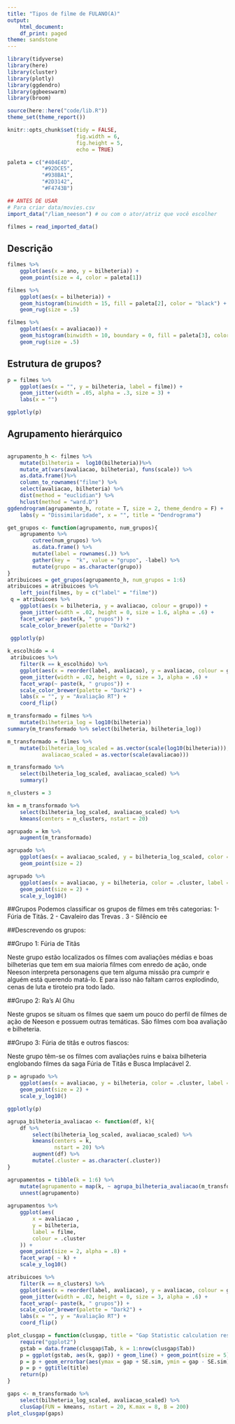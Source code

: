 ```yaml
---
title: "Tipos de filme de FULANO(A)"
output:
    html_document:
    df_print: paged
theme: sandstone
---
```


```r
library(tidyverse)
library(here)
library(cluster)
library(plotly)
library(ggdendro)
library(ggbeeswarm)
library(broom)

source(here::here("code/lib.R"))
theme_set(theme_report())

knitr::opts_chunk$set(tidy = FALSE,
                      fig.width = 6,
                      fig.height = 5,
                      echo = TRUE)

paleta = c("#404E4D",
           "#92DCE5",
           "#938BA1",
           "#2D3142",
           "#F4743B")
```

```r
## ANTES DE USAR
# Para criar data/movies.csv
import_data("/liam_neeson") # ou com o ator/atriz que você escolher
```


```r
filmes = read_imported_data()
```

## Descrição

```r
filmes %>% 
    ggplot(aes(x = ano, y = bilheteria)) + 
    geom_point(size = 4, color = paleta[1]) 
```



```r
filmes %>% 
    ggplot(aes(x = bilheteria)) + 
    geom_histogram(binwidth = 15, fill = paleta[2], color = "black") + 
    geom_rug(size = .5) 
```

```r
filmes %>% 
    ggplot(aes(x = avaliacao)) + 
    geom_histogram(binwidth = 10, boundary = 0, fill = paleta[3], color = "black") + 
    geom_rug(size = .5) 
```

## Estrutura de grupos?

```r
p = filmes %>% 
    ggplot(aes(x = "", y = bilheteria, label = filme)) + 
    geom_jitter(width = .05, alpha = .3, size = 3) + 
    labs(x = "")

ggplotly(p)
```

## Agrupamento hierárquico

```r
```


```r
agrupamento_h <- filmes %>% 
    mutate(bilheteria =  log10(bilheteria))%>%
    mutate_at(vars(avaliacao, bilheteria), funs(scale)) %>%
    as.data.frame()%>% 
    column_to_rownames("filme") %>% 
    select(avaliacao, bilheteria) %>%
    dist(method = "euclidian") %>% 
    hclust(method = "ward.D")
ggdendrogram(agrupamento_h, rotate = T, size = 2, theme_dendro = F) + 
    labs(y = "Dissimilaridade", x = "", title = "Dendrograma")

```
```r
get_grupos <- function(agrupamento, num_grupos){
    agrupamento %>% 
        cutree(num_grupos) %>% 
        as.data.frame() %>% 
        mutate(label = rownames(.)) %>% 
        gather(key =  "k", value = "grupo", -label) %>% 
        mutate(grupo = as.character(grupo))
}
atribuicoes = get_grupos(agrupamento_h, num_grupos = 1:6)
atribuicoes = atribuicoes %>% 
    left_join(filmes, by = c("label" = "filme"))
 q = atribuicoes %>% 
    ggplot(aes(x = bilheteria, y = avaliacao, colour = grupo)) + 
    geom_jitter(width = .02, height = 0, size = 1.6, alpha = .6) + 
    facet_wrap(~ paste(k, " grupos")) + 
    scale_color_brewer(palette = "Dark2")
 
 ggplotly(p)
```
```r
k_escolhido = 4
 atribuicoes %>% 
    filter(k == k_escolhido) %>% 
    ggplot(aes(x = reorder(label, avaliacao), y = avaliacao, colour = grupo)) + 
    geom_jitter(width = .02, height = 0, size = 3, alpha = .6) + 
    facet_wrap(~ paste(k, " grupos")) + 
    scale_color_brewer(palette = "Dark2") + 
    labs(x = "", y = "Avaliação RT") + 
    coord_flip() 
```


```r
m_transformado = filmes %>% 
    mutate(bilheteria_log = log10(bilheteria))
summary(m_transformado %>% select(bilheteria, bilheteria_log))
```


```r
m_transformado = filmes %>%
    mutate(bilheteria_log_scaled = as.vector(scale(log10(bilheteria))),
           avaliacao_scaled = as.vector(scale(avaliacao)))

m_transformado %>% 
    select(bilheteria_log_scaled, avaliacao_scaled) %>% 
    summary()
```
```r
n_clusters = 3

km = m_transformado %>%
    select(bilheteria_log_scaled, avaliacao_scaled) %>%
    kmeans(centers = n_clusters, nstart = 20)

agrupado = km %>% 
    augment(m_transformado)

agrupado %>%
    ggplot(aes(x = avaliacao_scaled, y = bilheteria_log_scaled, color = .cluster))  +
    geom_point(size = 2) 

agrupado %>%
    ggplot(aes(x = avaliacao, y = bilheteria, color = .cluster, label = filme))  +
    geom_point(size = 2) +
    scale_y_log10()
```


##Grupos
Podemos classificar os grupos de filmes em três categorias: 1- Fúria de Titãs. 2 - Cavaleiro das Trevas . 3 - Silêncio
ee

##Descrevendo os grupos:

##Grupo 1: Fúria de Titãs

Neste grupo estão localizados os filmes com avaliações médias e boas bilheterias que tem em sua maioria filmes com enredo de ação, onde Neeson interpreta personagens que tem alguma missão pra cumprir e alguém está querendo matá-lo. E para isso não faltam carros explodindo, cenas de luta e tiroteio pra todo lado.

##Grupo 2: Ra's Al Ghu

Neste grupos se situam os filmes que saem um pouco do perfil de filmes de ação de Neeson e possuem outras temáticas. São filmes com boa avaliação e bilheteria.

##Grupo 3: Fúria de titâs e outros fiascos:

Neste grupo têm-se os filmes com avaliações ruins e baixa bilheteria englobando filmes da saga Fúria de Titâs e Busca Implacável 2.


```r
p = agrupado %>%
    ggplot(aes(x = avaliacao, y = bilheteria, color = .cluster, label = filme))  +
    geom_point(size = 2) +
    scale_y_log10()

ggplotly(p)
```


```r
agrupa_bilheteria_avaliacao <- function(df, k){
    df %>% 
        select(bilheteria_log_scaled, avaliacao_scaled) %>%
        kmeans(centers = k, 
               nstart = 20) %>% 
        augment(df) %>% 
        mutate(.cluster = as.character(.cluster))
}

agrupamentos = tibble(k = 1:6) %>% 
    mutate(agrupamento = map(k, ~ agrupa_bilheteria_avaliacao(m_transformado, .))) %>% 
    unnest(agrupamento)
 
agrupamentos %>%
    ggplot(aes(
        x = avaliacao ,
        y = bilheteria,
        label = filme,
        colour = .cluster
    )) +
    geom_point(size = 2, alpha = .8) +
    facet_wrap( ~ k) +
    scale_y_log10()

```

```r
atribuicoes %>% 
    filter(k == n_clusters) %>% 
    ggplot(aes(x = reorder(label, avaliacao), y = avaliacao, colour = grupo)) + 
    geom_jitter(width = .02, height = 0, size = 3, alpha = .6) + 
    facet_wrap(~ paste(k, " grupos")) + 
    scale_color_brewer(palette = "Dark2") + 
    labs(x = "", y = "Avaliação RT") + 
    coord_flip() 
```


```r
plot_clusgap = function(clusgap, title = "Gap Statistic calculation results") {
    require("ggplot2")
    gstab = data.frame(clusgap$Tab, k = 1:nrow(clusgap$Tab))
    p = ggplot(gstab, aes(k, gap)) + geom_line() + geom_point(size = 5)
    p = p + geom_errorbar(aes(ymax = gap + SE.sim, ymin = gap - SE.sim), width = .2)
    p = p + ggtitle(title)
    return(p)
}
```

```r
gaps <- m_transformado %>% 
    select(bilheteria_log_scaled, avaliacao_scaled) %>% 
    clusGap(FUN = kmeans, nstart = 20, K.max = 8, B = 200)
plot_clusgap(gaps)
```



